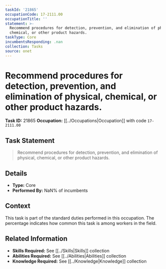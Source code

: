 ```yaml
---
taskId: '21865'
occupationCode: 17-2111.00
occupationTitle: ''
statement: >-
  Recommend procedures for detection, prevention, and elimination of physical,
  chemical, or other product hazards.
taskType: Core
incumbentsResponding: .nan
collection: Tasks
source: onet
---
```

# Recommend procedures for detection, prevention, and elimination of physical, chemical, or other product hazards.

**Task ID:** 21865
**Occupation:** [[../Occupations|Occupation]] with code `17-2111.00`

## Task Statement

> Recommend procedures for detection, prevention, and elimination of physical, chemical, or other product hazards.

## Details

- **Type:** Core
- **Performed By:** NaN% of incumbents

## Context

This task is part of the standard duties performed in this occupation. The percentage indicates how common this task is among workers in the field.

## Related Information

- **Skills Required:** See [[../Skills|Skills]] collection
- **Abilities Required:** See [[../Abilities|Abilities]] collection
- **Knowledge Required:** See [[../Knowledge|Knowledge]] collection
